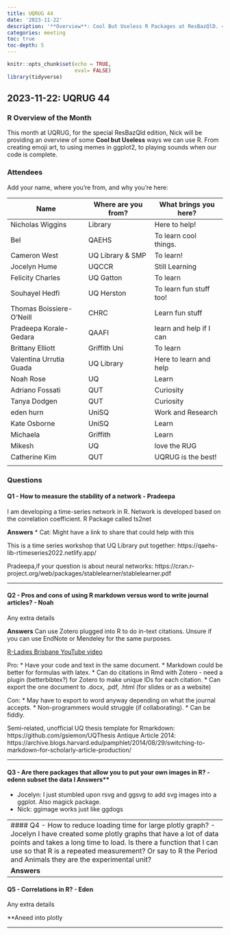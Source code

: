 ```yaml
---
title: UQRUG 44
date: '2023-11-22'
description: '**Overview**: Cool But Useless R Packages at ResBazQlD. <br /> **Questions**: Network stability, RMarkdown, images, plotly, Correlations'
categories: meeting
toc: true
toc-depth: 5
---
```


```r
knitr::opts_chunk$set(echo = TRUE,
                      eval= FALSE)
library(tidyverse)

```

## 2023-11-22: UQRUG 44

### R Overview of the Month

This month at UQRUG, for the special ResBazQld edition, Nick will be providing an overview of some **Cool but Useless** ways we can use R. 
From creating emoji art, to using memes in ggplot2, to playing sounds when our code is complete.

### Attendees
Add your name, where you're from, and why you're here:

| Name | Where are you from? | What brings you here? |
|--------|--------|--------|
| Nicholas Wiggins | Library | Here to help! |
|Bel|QAEHS|To learn cool things.|
| Cameron West | UQ Library & SMP | To learn!|
|Jocelyn Hume|UQCCR|Still Learning|
|Felicity Charles| UQ Gatton| To learn|
|Souhayel Hedfi|UQ Herston|To learn fun stuff too!|
|Thomas Boissiere-O'Neill|CHRC|Learn fun stuff|
|Pradeepa Korale-Gedara|QAAFI|learn and help if I can
|Brittany Elliott|Griffith Uni|To learn|
|Valentina Urrutia Guada|UQ Library|Here to learn and help|
|Noah Rose|UQ|Learn|
|Adriano Fossati|QUT|Curiosity|
|Tanya Dodgen|QUT|Curiosity|
eden hurn|UniSQ|Work and Research
Kate Osborne|UniSQ| Learn
|Michaela | Griffith | Learn
|Mikesh|UQ|love the RUG|
Catherine Kim | QUT | UQRUG is the best!
||||

### Questions

#### Q1 - How to measure the stability of a network - Pradeepa
I am developing a time-series network in R. Network is developed based on the correlation coefficient. 
R Package called ts2net

**Answers**
*  Cat: Might have a link to share that could help with this

This is a time series workshop that UQ Library put together: https://qaehs-lib-rtimeseries2022.netlify.app/

Pradeepa,if your question is about neural networks: https://cran.r-project.org/web/packages/stablelearner/stablelearner.pdf



------------------------------------------------------------------------

#### Q2 - Pros and cons of using R markdown versus word to write journal articles? - Noah
Any extra details

**Answers**
Can use Zotero plugged into R to do in-text citations. Unsure if you can use EndNote or Mendeley for the same purposes.

[R-Ladies Brisbane YouTube video](https://youtu.be/AsIzd1f-JUA?si=tSL-vIcFwTTjKZV6)

Pro:
* Have your code and text in the same document.
* Markdown could be better for formulas with latex.
* Can do citations in Rmd with Zotero - need a plugin (betterbibtex?) for Zotero to make unique IDs for each citation.
* Can export the one document to .docx, .pdf, .html (for slides or as a website)

Con:
* May have to export to word anyway depending on what the journal accepts.
* Non-programmers would struggle (if collaborating).
* Can be fiddly.

Semi-related, unofficial UQ thesis template for Rmarkdown:
https://github.com/gsiemon/UQThesis
Antique Article 2014: 
https://archive.blogs.harvard.edu/pamphlet/2014/08/29/switching-to-markdown-for-scholarly-article-production/

------------------------------------------------------------------------

#### Q3 - Are there packages that allow you to put your own images in R? - edenn subset the data I Answers**
*  Jocelyn: I just stumbled upon rsvg and ggsvg to add svg images into a ggplot. Also magick package.
*  Nick: ggimage works just like ggdogs

------------------------------------------------------------------------
#### Q4 - How to reduce loading time for large plotly graph? - Jocelyn
I have created some plotly graphs that have a lot of data points and takes a long time to load. Is there a function that I can use so that R is a repeated measurement? Or say to R the Period and Animals they are the experimental unit?

**Answers**


------------------------------------------------------------------------

#### Q5 - Correlations in R? - Eden
Any extra details

**Aneed into plotly

------------------------------------------------------------------------